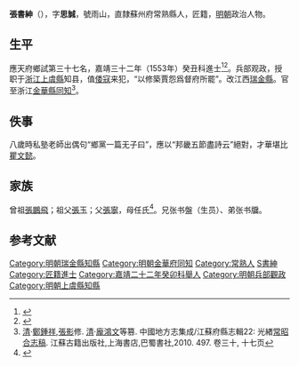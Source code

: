 {{Otheruses|other=名为张思诚的其他人物|张思诚}}
{{明清人物信息框
| 姓名 = 張書紳
| 原名 =
| 圖片名稱= 
| 圖片大小 =
| 圖片說明 = 
| 最高職務 = 浙江金華府同知
| 國家 = 大明 
| 爵位 =
| 籍貫 = 直隸蘇州府常熟縣
| 族裔 = 
| 字號 = 字思誠，號雨山
| 諡號 =
| 出生日期 = 乙亥三月十一日
| 出生地點 =  
| 逝世日期 = 卒年不詳 
| 逝世地點 =
| 墓葬 =
| 配偶 = 娶孔氏
| 親屬 = 
| 出身 =
* 嘉靖二十二年癸卯科舉人
* 嘉靖三十二年癸丑科同進士出身
| 經歷 =
| 著作 =  
}}
'''張書紳'''（{{bd|？||？|catIdx=}}），字'''思誠'''，號雨山，直隸蘇州府常熟縣人，匠籍，[[明朝|明朝]]政治人物。

== 生平 ==
應天府鄉試第三十七名，嘉靖三十二年（1553年）癸丑科進士<ref>{{Cite book|title=《皇明贡举考》卷五|author=[[张朝瑞|张朝瑞]]|publisher=《续修四库全书》史部第828册|year=|isbn=|location=|pages=}}</ref><ref>{{Cite book|title=贡举志五种 上|author=鲁小俊，江俊伟著|publisher=武汉大学出版社|year=2009|isbn=978-7-307-07043-1|location=武汉|pages=}}</ref>。兵部观政，授职于[[浙江|浙江]][[上虞縣|上虞縣]]知县，值[[倭寇|倭寇]]来犯，“以修築賈怨爲督府所罷”。改江西[[瑞金縣|瑞金縣]]。官至浙江[[金華縣|金華縣]][[同知|同知]]<ref>[[清|清]]·[[鄭鍾祥|鄭鍾祥]],[[張影|張影]]修. [[清|清]]·[[龐鴻文|龐鴻文]]等篡. 中國地方志集成/江蘇府縣志輯22: 光緖[[常昭合志稿|常昭合志稿]]. 江蘇古籍出版社,上海書店,巴蜀書社,2010. 497. 卷三十, 十七页</ref>。

==佚事==
八歲時私塾老師出偶句“鄉黨一篇无子曰”，應以“邦畿五節盡詩云”絕對，才華堪比[[瞿景淳|瞿文懿]]。

== 家族 ==
曾祖[[張鵬飛|張鵬飛]]；祖父[[張玉|張玉]]；父[[張寧|張寧]]，母任氏<ref>{{Cite book|title=天一阁藏明代科举录选刊 登科录 点校本|author=龚延明主编|publisher=宁波出版社|year=2016|isbn=978-7-5526-2320-8|location=宁波|pages=|quote=《天一閣藏明代科舉錄選刊.登科錄》之《嘉靖三十二年癸丑科登科錄》}}</ref>。兄张书盤（生员）、弟张书牖。

==参考文献==
{{reflist}}

{{嘉靖三十二年癸丑科殿試金榜}}

{{DEFAULTSORT:Zhang張}}
[[Category:明朝瑞金縣知縣|Category:明朝瑞金縣知縣]]
[[Category:明朝金華府同知|Category:明朝金華府同知]]
[[Category:常熟人|Category:常熟人]]
[[Category:張姓|S書紳]]
[[Category:匠籍進士|Category:匠籍進士]]
[[Category:嘉靖二十二年癸卯科舉人|Category:嘉靖二十二年癸卯科舉人]]
[[Category:明朝兵部觀政|Category:明朝兵部觀政]]
[[Category:明朝上虞縣知縣|Category:明朝上虞縣知縣]]